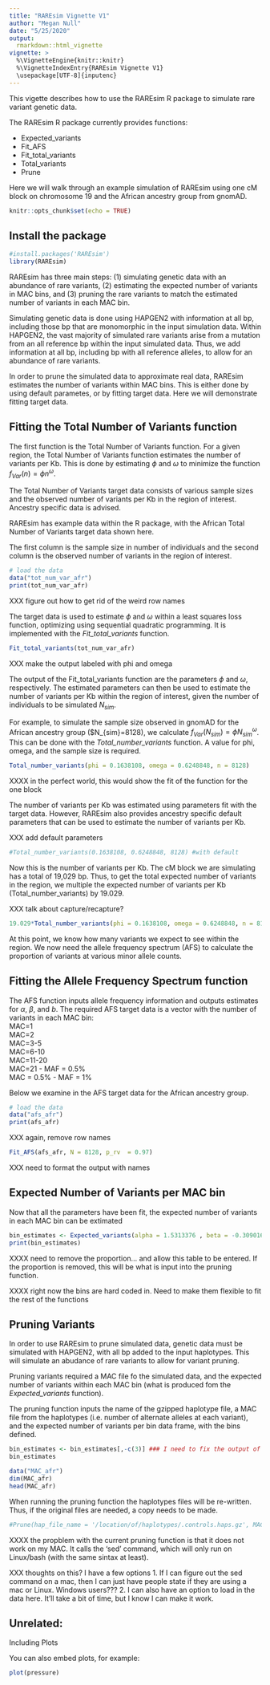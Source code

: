 ```yaml
---
title: "RAREsim Vignette V1"
author: "Megan Null"
date: "5/25/2020"
output:
  rmarkdown::html_vignette
vignette: >
  %\VignetteEngine{knitr::knitr}
  %\VignetteIndexEntry{RAREsim Vignette V1}
  \usepackage[UTF-8]{inputenc}  
---
```

This vigette describes how to use the RAREsim R package to simulate rare variant genetic data. 

The RAREsim R package currently provides functions:  

* Expected_variants  
* Fit_AFS  
* Fit_total_variants
* Total_variants  
* Prune

Here we will walk through an example simulation of RAREsim using one cM block on chromosome 19 and the African ancestry group from gnomAD.

```r
knitr::opts_chunk$set(echo = TRUE)
```

## Install the package

```r
#install.packages('RAREsim')
library(RAREsim)
```

RAREsim has three main steps: (1) simulating genetic data with an abundance of rare variants, (2) estimating the expected number of variants in MAC bins, and (3) pruning the rare variants to match the estimated number of variants in each MAC bin.

Simulating genetic data is done using HAPGEN2 with information at all bp, including those bp that are monomorphic in the input simulation data. Within HAPGEN2, the vast majority of simulated rare variants arise from a mutation from an all reference bp within the input simulated data. Thus, we add information at all bp, including bp with all reference alleles, to allow for an abundance of rare variants.

In order to prune the simulated data to approximate real data, RAREsim estimates the number of variants within MAC bins. This is either done by using default parametes, or by fitting target data. Here we will demonstrate fitting target data.

## Fitting the Total Number of Variants function

The first function is the Total Number of Variants function. For a given region, the Total Number of Variants function estimates the number of variants per Kb. This is done by estimating $\phi$ and $\omega$ to minimize the function $f_{Var}(n)=\phi n^\omega$.

The Total Number of Variants target data consists of various sample sizes and the observed number of variants per Kb in the region of interest. Ancestry specific data is advised. 

RAREsim has example data within the R package, with the African Total Number of Variants target data shown here.

The first column is the sample size in number of individuals and the second column is the observed number of variants in the region of interest.

```r
# load the data
data("tot_num_var_afr")
print(tot_num_var_afr)
```

XXX figure out how to get rid of the weird row names

The target data is used to estimate $\phi$ and $\omega$ within a least squares loss function, optimizing using sequential quadratic programming. It is implemented with the *Fit_total_variants* function.

```r
Fit_total_variants(tot_num_var_afr)
```

XXX make the output labeled with phi and omega

The output of the Fit_total_variants function are the parameters $\phi$ and $\omega$, respectively. The estimated parameters can then be used to estimate the number of variants per Kb within the region of interest, given the number of individuals to be simulated $N_{sim}$. 

For example, to simulate the sample size observed in gnomAD for the African ancestry group ($N_{sim}=8128), we calculate $f_{Var}(N_{sim})=\phi N_{sim}^\omega$. This can be done with the *Total_number_variants* function. A value for phi, omega, and the sample size is required.


```r
Total_number_variants(phi = 0.1638108, omega = 0.6248848, n = 8128)
```

XXXX in the perfect world, this would show the fit of the function for the one block

The number of variants per Kb was estimated using parameters fit with the target data. However, RAREsim also provides ancestry specific default parameters that can be used to estimate the number of variants per Kb.

XXX add default parameters

```r
#Total_number_variants(0.1638108, 0.6248848, 8128) #with default
```

Now this is the number of variants per Kb. The cM block we are simulating has a total of 19,029 bp. Thus, to get the total expected number of variants in the region, we multiple the expected number of variants per Kb (Total_number_variants) by 19.029.

XXX talk about capture/recapture?

```r
19.029*Total_number_variants(phi = 0.1638108, omega = 0.6248848, n = 8128)
```

At this point, we know how many variants we expect to see within the region. We now need the allele frequency spectrum (AFS) to calculate the proportion of variants at various minor allele counts.

## Fitting the Allele Frequency Spectrum function

The AFS function inputs allele frequency information and outputs estimates for $\alpha$, $\beta$, and $b$. The required AFS target data is a vector with the number of variants in each MAC bin:  
MAC=1  
MAC=2  
MAC=3-5  
MAC=6-10  
MAC=11-20  
MAC=21 - MAF = 0.5%  
MAC = 0.5% - MAF = 1%  

Below we examine in the AFS target data for the African ancestry group.

```r
# load the data
data("afs_afr")
print(afs_afr)
```

XXX again, remove row names

```r
Fit_AFS(afs_afr, N = 8128, p_rv  = 0.97)
```

XXX need to format the output with names

## Expected Number of Variants per MAC bin

Now that all the parameters have been fit, the expected number  of variants in each MAC bin can be extimated

```r
bin_estimates <- Expected_variants(alpha = 1.5313376 , beta = -0.3090162, b = 0.2926182, phi = 0.1638108 , omega = 0.6248848 , Ntar = 8128, Size = 19.029)
print(bin_estimates)
```


XXXX need to remove the proportion... and allow this table to be  entered. If the proportion is removed, this will be what is input into the pruning function.

XXXX right now the bins are hard coded in. Need to make them flexible to fit the rest of the functions

## Pruning Variants

In order to use RAREsim to prune simulated data, genetic data must be simulated with HAPGEN2, with all bp added to the input haplotypes. This will simulate an abudance of rare variants to allow for variant pruning.

Pruning variants required a MAC file fo the simulated data, and the expected number of variants within each MAC bin (what is produced fom the *Expected_variants* function).


The pruning function inputs the name of the gzipped haplotype file, a MAC file from the haplotypes (i.e. number of alternate alleles  at each variant), and the expected number of variants per bin data  frame, with the bins defined. 

```r
bin_estimates <- bin_estimates[,-c(3)] ### I need to fix the output of this function
bin_estimates
```

```r
data("MAC_afr")
dim(MAC_afr)
head(MAC_afr)
```

When running the pruning function the haplotypes files will be  re-written. Thus, if the original files are needed, a copy needs to be made.

```r
#Prune(hap_file_name = '/location/of/haplotypes/.controls.haps.gz', MAC = MAC_afr, expected = bin_estimates)
```

XXXX the propblem with the current pruning function is that it does not work on my MAC. It calls the 'sed' command, which will only run on Linux/bash (with the same sintax at least).

XXX thoughts on this? I have a few options
1. If I can figure out the sed command on a mac, then I can just have people state if they are using a mac or Linux. Windows users???
2. I can also have an option to load in the data here. It'll take a bit of time, but I know I can make it work.


## Unrelated:
Including Plots

You can also embed plots, for example:

```r
plot(pressure)
```


